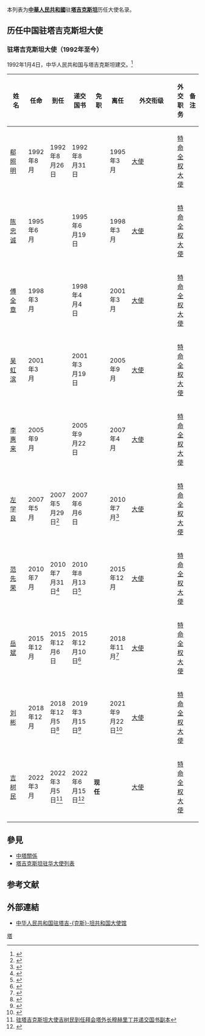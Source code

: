 本列表为'''[[中華人民共和國|中華人民共和國]]'''驻'''[[塔吉克斯坦|塔吉克斯坦]]'''历任大使名录。

== 历任中国驻塔吉克斯坦大使 ==
=== {{PRC}}驻塔吉克斯坦大使（1992年至今） ===
1992年1月4日，中华人民共和国与塔吉克斯坦建交。<ref>{{cite web|url=http://www.fmprc.gov.cn/mfa_chn/gjhdq_603914/gj_603916/yz_603918/1206_604618/sbgx_604622/|title=中华人民共和国同塔吉克斯坦的关系|publisher=中华人民共和国外交部|accessdate=2013-12-12|archive-date=2013-11-09|archive-url=https://web.archive.org/web/20131109145123/http://www.fmprc.gov.cn/mfa_chn/gjhdq_603914/gj_603916/yz_603918/1206_604618/sbgx_604622/|dead-url=no}}</ref>
{| class="wikitable"
|-
! width=12% |姓名
! width=10% |任命
! width=10% |到任
! width=10% |递交国书
! width=10% |免职
! width=10% |离任
! width=8% |外交衔级
! width=10% |外交职务
! width=13% colspan="2" |备注
|-
| [[郗照明|郗照明]]
| 1992年8月
| 1992年8月26日
| 1992年8月31日
|
| 1995年3月
| [[大使|大使]]
| [[特命全权大使|特命全权大使]]
|
|-
| [[陈忠诚|陈忠诚]]
| 1995年6月
|
| 1995年6月19日
|
| 1998年3月
| [[大使|大使]]
| [[特命全权大使|特命全权大使]]
|
|-
| [[傅全章|傅全章]]
| 1998年3月
|
| 1998年4月4日
|
| 2001年3月
| [[大使|大使]]
| [[特命全权大使|特命全权大使]]
|
|-
| [[吴虹滨|吴虹滨]]
| 2001年3月
|
| 2001年3月19日
|
| 2005年9月
| [[大使|大使]]
| [[特命全权大使|特命全权大使]]
|
|-
| [[李惠来|李惠来]]
| 2005年9月
|
| 2005年9月22日
|
| 2007年4月
| [[大使|大使]]
| [[特命全权大使|特命全权大使]]
|
|-
| [[左学良|左学良]]
| 2007年5月
| 2007年5月29日<ref>{{Cite web |url=http://tj.china-embassy.org/chn/xwdt/t325406.htm |title=中国驻塔吉克斯坦大使左学良向塔外长递交国书副本 |accessdate=2018-12-14 |archive-date=2018-12-14 |archive-url=https://web.archive.org/web/20181214164100/http://tj.china-embassy.org/chn/xwdt/t325406.htm |dead-url=no }}</ref>
| 2007年6月6日
|
| 2010年7月<ref>{{Cite web |url=http://tj.china-embassy.org/chn/xwdt/t711289.htm |title=中国驻塔吉克斯坦大使左学良举行离任招待会 |accessdate=2018-12-14 |archive-date=2018-12-14 |archive-url=https://web.archive.org/web/20181214213936/http://tj.china-embassy.org/chn/xwdt/t711289.htm |dead-url=no }}</ref>
| [[大使|大使]]
| [[特命全权大使|特命全权大使]]
|
|-
| [[范先荣|范先荣]]
| 2010年7月
| 2010年7月31日<ref>{{Cite web |url=http://tj.china-embassy.org/chn/xwdt/t721976.htm |title=中国新任驻塔吉克斯坦大使范先荣向塔外长扎里菲递交国书副本 |accessdate=2018-12-14 |archive-date=2018-12-14 |archive-url=https://web.archive.org/web/20181214213938/http://tj.china-embassy.org/chn/xwdt/t721976.htm |dead-url=no }}</ref>
| 2010年8月13日<ref>{{Cite web |url=http://tj.china-embassy.org/chn/xwdt/t724312.htm |title=中国新任驻塔吉克斯坦大使范先荣向塔总统拉赫蒙递交国书 |accessdate=2018-12-14 |archive-date=2018-12-14 |archive-url=https://web.archive.org/web/20181214164051/http://tj.china-embassy.org/chn/xwdt/t724312.htm |dead-url=no }}</ref>
|
| 2015年12月
| [[大使|大使]]
| [[特命全权大使|特命全权大使]]
|
|-
| [[岳斌|岳斌]]
| 2015年12月
| 2015年12月6日
| 2015年12月10日<ref>{{Cite web |url=http://tj.china-embassy.org/chn/xwdt/t1323220.htm |title=驻塔吉克斯坦大使岳斌向塔总统递交国书 |accessdate=2018-12-11 |archive-date=2019-01-24 |archive-url=https://web.archive.org/web/20190124024230/http://tj.china-embassy.org/chn/xwdt/t1323220.htm |dead-url=no }}</ref>
|
| 2018年11月<ref>{{Cite web |url=http://tj.china-embassy.org/chn/xwdt/t1611773.htm |title=驻塔吉克斯坦大使岳斌辞行拜会塔总统拉赫蒙 |accessdate=2018-12-11 |archive-date=2019-01-24 |archive-url=https://web.archive.org/web/20190124024230/http://tj.china-embassy.org/chn/xwdt/t1611773.htm |dead-url=no }}</ref>
| [[大使|大使]]
| [[特命全权大使|特命全权大使]]
|
|-
| [[刘彬_(外交官)|刘彬]]
| 2018年12月
| 2018年12月5日<ref>{{Cite web |url=http://tj.china-embassy.org/chn/xwdt/t1620735.htm |title=驻塔吉克斯坦大使刘彬到任拜会塔外长穆赫里丁并递交国书副本 |accessdate=2018-12-11 |archive-date=2019-01-24 |archive-url=https://web.archive.org/web/20190124024231/http://tj.china-embassy.org/chn/xwdt/t1620735.htm |dead-url=no }}</ref>
| 2019年3月15日<ref>{{Cite web |url=http://tj.china-embassy.org/chn/xwdt/t1645822.htm |title=驻塔吉克斯坦大使刘彬向塔总统拉赫蒙递交国书 |access-date=2019-03-18 |archive-date=2019-09-18 |archive-url=https://web.archive.org/web/20190918091100/http://tj.china-embassy.org/chn/xwdt/t1645822.htm }}</ref>
|
| 2021年9月22日<ref>{{cite web |title=Chinese Ambassador to Tajikistan completes his mission |url=https://asiaplustj.info/en/news/tajikistan/politics/20210923/chinese-ambassador-to-tajikistan-completes-his-mission |accessdate=2021-11-03 |language=en |archive-date=2021-11-05 |archive-url=https://web.archive.org/web/20211105161641/https://asiaplustj.info/en/news/tajikistan/politics/20210923/chinese-ambassador-to-tajikistan-completes-his-mission }}</ref>
| [[大使|大使]]
| [[特命全权大使|特命全权大使]]
|
|-
| [[吉树民|吉树民]]
| 2022年3月
| 2022年3月5日<ref>[http://tj.china-embassy.org/chn/xwdt/202203/t20220319_10653498.htm 驻塔吉克斯坦大使吉树民到任拜会塔外长穆赫里丁并递交国书副本]</ref>
| 2022年6月15日<ref>{{Cite web|url=http://tj.china-embassy.gov.cn/chn/xwdt/202206/t20220615_10703424.htm|title=驻塔吉克斯坦大使吉树民向塔总统拉赫蒙递交国书|date=2022-06-15|accessdate=2022-06-16|work=中华人民共和国驻塔吉克斯坦共和国大使馆}}</ref>
| '''现任'''
|
| [[大使|大使]]
| [[特命全权大使|特命全权大使]]
|
|}

== 參見 ==
* [[中塔關係|中塔關係]]
* [[塔吉克斯坦驻华大使列表|塔吉克斯坦驻华大使列表]]

== 参考文献 ==
{{Reflist|2}}

== 外部連結 ==
* [http://tj.china-embassy.gov.cn/chn/ 中华人民共和国驻塔吉-{克斯}-坦共和国大使馆]{{zh-hans icon}}{{ru icon}}

{{中国驻外大使|共和國}}

[[Category:中国驻外大使列表|塔]]